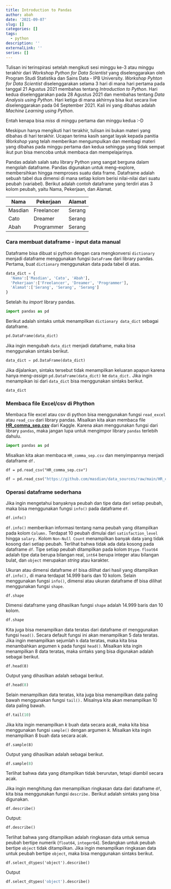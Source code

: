 ```yaml
---
title: Introduction to Pandas
author: abah
date: '2021-09-07'
slug: []
categories: []
tags:
  - python
description: ''
externalLink: ''
series: []
---
```


Tulisan ini terinspirasi setelah mengikuti sesi minggu ke-3 atau minggu terakhir dari *Workshop Python for Data Scientist* yang diselenggarakan oleh Program Studi Statistika dan Sains Data - IPB University. *Workshop Pyhton for Data Scientist* diselenggarakan selama 3 hari di mana hari pertama pada tanggal 21 Agustus 2021 membahas tentang *Introduction to Python*. Hari kedua diselenggarakan pada 28 Agustus 2021 dan membahas tentang *Data Analysis using Python*. Hari ketiga di mana akhirnya bisa ikut secara live diselenggarakan pada 04 September 2021. Kali ini yang dibahas adalah *Machine Learning using Python*.

Entah kenapa bisa *miss* di minggu pertama dan minggu kedua :-D

Meskipun hanya mengikuti hari terakhir, tulisan ini bukan materi yang dibahas di hari terakhir. Ucapan terima kasih sangat layak kepada panitia *Workshop* yang telah memberikan mengumpulkan dan membagi materi yang dibahas pada minggu pertama dan kedua sehingga yang tidak sempat ikut pun bisa mencoba untuk membaca dan mempelajarinya.

Pandas adalah salah satu library Python yang sangat berguna dalam mengolah dataframe. Pandas digunakan untuk meng-explore, membersihkan hingga memproses suatu data frame. Dataframe adalah sebuah tabel dua dimensi di mana setiap kolom berisi nilai-nilai dari suatu peubah (variabel). Berikut adalah contoh dataframe yang terdiri atas 3 kolom peubah, yaitu Nama, Pekerjaan, dan Alamat.

| Nama    | Pekerjaan  | Alamat |
|---------|------------|--------|
| Masdian | Freelancer | Serang |
| Cato    | Dreamer    | Serang |
| Abah    | Programmer | Serang |

### Cara membuat dataframe - input data manual

Dataframe bisa dibuat si python dengan cara mengkonversi `dictionary` menjadi dataframe menggunakan fungsi `DataFrame` dari library pandas. Pertama, buat `dictionary` menggunakan data pada tabel di atas.

```python
data_dict = {
  'Nama':['Masdian', 'Cato', 'Abah'],
  'Pekerjaan':['Freelancer', 'Dreamer', 'Programmer'],
  'Alamat':['Serang', 'Serang', 'Serang']
}
```

Setelah itu *import* library pandas.

```python
import pandas as pd
```

Berikut adalah sintaks untuk menampilkan `dictionary data_dict` sebagai dataframe.

```python
pd.DataFrame(data_dict)
```

Jika ingin mengubah `data_dict` menjadi dataframe, maka bisa menggunakan sintaks berikut.

```python
data_dict = pd.DataFrame(data_dict)
```

Jika dijalankan, sintaks tersebut tidak menampilkan keluaran apapun karena hanya meng-*assign* `pd.DataFrame(data_dict)` ke `data_dict.` Jika ingin menampikan isi dari `data_dict` bisa menggunakan sintaks berikut.

```python
data_dict
```

### Membaca file Excel/csv di Phython

Membaca file excel atau csv di python bisa menggunakan fungsi `read_excel` atau `read_csv` dari library pandas. Misalkan kita akan membaca file [**HR_comma_sep.csv**](https://github.com/masdian/data_sources/raw/main/HR_comma_sep.csv){target="_blank"} dari Kaggle. Karena akan menggunakan fungsi dari library `pandas`, maka jangan lupa untuk mengimpor library `pandas` terlebih dahulu.

```python
import pandas as pd
```

Misalkan kita akan membaca `HR_comma_sep.csv` dan menyimpannya menjadi dataframe `df.`

`df = pd.read_csv("HR_comma_sep.csv")`

```python
df = pd.read_csv("https://github.com/masdian/data_sources/raw/main/HR_comma_sep.csv")
```

### Operasi dataframe sederhana

Jika ingin mengetahui banyaknya peubah dan tipe data dari setiap peubah, maka bisa menggunakan fungsi `info()` pada dataframe `df`.

```python
df.info()
```

`df.info()` memberikan informasi tentang nama peubah yang ditampilkan pada kolom `Column.` Terdapat 10 peubah dimulai dari `satisfaction_level` hingga `salary.` Kolom `Non-Null Count` menampilkan banyak data yang tidak kosong dari setiap peubah. Terlihat bahwa tidak ada data kosong pada dataframe `df`. Tipe setiap peubah ditampilkan pada kolom `Dtype`. `float64` adalah tipe data berupa bilangan real, `int64` berupa integer atau bilangan bulat, dan `object` merupakan *string* atau karakter.

Ukuran atau dimensi dataframe `df` bisa dilihat dari hasil yang ditampilkan `df.info(),` di mana terdapat 14.999 baris dan 10 kolom. Selain menggunakan fungsi `info()`, dimensi atau ukuran dataframe df bisa dilihat menggunakan fungsi `shape`.

`df.shape`

Dimensi dataframe yang dihasilkan fungsi `shape` adalah 14.999 baris dan 10 kolom.

```python
df.shape
```

Kita juga bisa menampilkan data teratas dari dataframe `df` menggunakan fungsi `head()`. Secara default fungsi ini akan menampilkan 5 data teratas. Jika ingin menampilkan sejumlah `k` data teratas, maka kita bisa menambahkan argumen `k` pada fungsi `head()`. Misalkan kita ingin menampilkan 8 data teratas, maka sintaks yang bisa digunakan adalah sebagai berikut.

`df.head(8)`

Output yang dihasilkan adalah sebagai berikut.

```python
df.head(8)
```

Selain menampilkan data teratas, kita juga bisa menampilkan data paling bawah menggunakan fungsi `tail().` Misalnya kita akan menampilkan 10 data paling bawah.

```python
df.tail(10)
```

Jika kita ingin menampilkan $k$ buah data secara acak, maka kita bisa menggunakan fungsi `sample()` dengan argumen $k$. Misalkan kita ingin menampilkan 8 buah data secara acak.

`df.sample(8)`

Output yang dihasilkan adalah sebagai berikut.

```python
df.sample(8)
```

Terlihat bahwa data yang ditampilkan tidak berurutan, tetapi diambil secara acak.

Jika ingin menghitung dan menampilkan ringkasan data dari dataframe `df`, kita bisa menggunakan fungsi `describe.` Berikut adalah sintaks yang bisa digunakan.

`df.describe()`

Output:

```python
df.describe()
```

Terlihat bahwa yang ditampilkan adalah ringkasan data untuk semua peubah bertipe numerik (`float64`, `integer64`). Sedangkan untuk peubah bertipe `object` tidak ditampilkan. Jika ingin menampilkan ringkasan data untuk peubah bertipe `object`, maka bisa menggunakan sintaks berikut.

`df.select_dtypes('object').describe()`

Output

```python
df.select_dtypes('object').describe()
```

